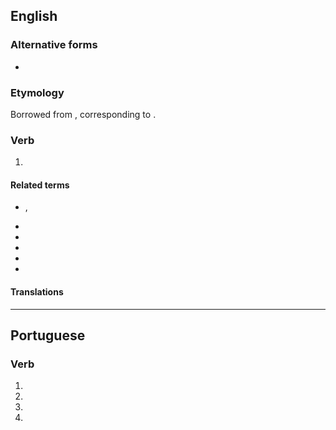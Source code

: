 {{also|civilise}}
==English==
{{wikipedia}}

===Alternative forms===
* {{l|en|civilise}} {{qualifier|chiefly British}}

===Etymology===
Borrowed from {{bor|en|fr|civiliser}}, corresponding to {{suffix|civil|ize|lang=en}}.

===Verb===
{{en-verb|civilizes|civilizing|civilized}}

# {{alternative spelling of|civilise|lang=en}}

====Related terms====
* {{l|en|civilisation}}, {{l|en|civilization}}
* {{l|en|civil}}
* {{l|en|city}}
* {{l|en|civitas}}
* {{l|en|civilian}}
* {{l|en|citizen}}

====Translations====
{{trans-see|civilise}}

----

==Portuguese==

===Verb===
{{head|pt|verb form}}

# {{inflection of|civilizar||1|s|pres|subj|lang=pt}}
# {{inflection of|civilizar||3|s|pres|subj|lang=pt}}
# {{inflection of|civilizar||1|s|impr|lang=pt}}
# {{inflection of|civilizar||3|s|impr|lang=pt}}